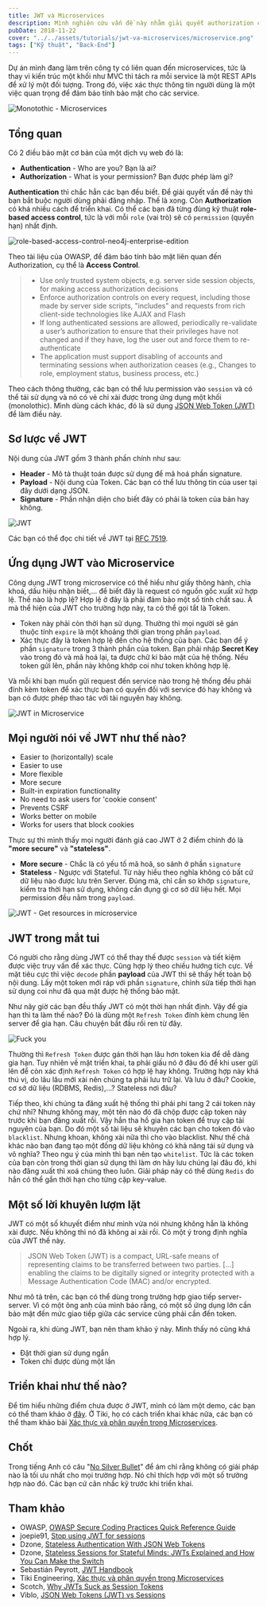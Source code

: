 ```yaml
---
title: JWT và Microservices
description: Mình nghiên cứu vấn đề này nhằm giải quyết authorization cho dự án đang làm trên công ty có liên quan đến microservices.
pubDate: 2018-11-22
cover: "../../assets/tutorials/jwt-va-microservices/microservice.png"
tags: ["Kỹ thuật", "Back-End"]
---
```


Dự án mình đang làm trên công ty có liên quan đến microservices, tức là thay vì kiến trúc một khối như MVC thì tách ra mỗi service là một REST APIs để xử lý một đối tượng. Trong đó, việc xác thực thông tin người dùng là một việc quan trọng để đảm bảo tính bảo mật cho các service.

![Monotothic - Microservices](../../assets/tutorials/jwt-va-microservices/microservice.png)

## Tổng quan

Có 2 điều bảo mật cơ bản của một dịch vụ web đó là:

- **Authentication** - Who are you? Bạn là ai?
- **Authorization** - What is your permission? Bạn được phép làm gì?

**Authentication** thì chắc hẳn các bạn đều biết. Để giải quyết vấn đề này thì bạn bắt buộc người dùng phải đăng nhập. Thế là xong. Còn **Authorization** có khá nhiều cách để triển khai. Có thể các bạn đã từng đùng kỹ thuật **role-based access control**, tức là với mỗi `role` (vai trò) sẽ có `permission` (quyền hạn) nhất định.

![role-based-access-control-neo4j-enterprise-edition](../../assets/tutorials/jwt-va-microservices/role-based-access-control-neo4j-enterprise-edition.png)

Theo tài liệu của OWASP, để đảm báo tính bảo mật liên quan đến Authorization, cụ thể là **Access Control**.

> - Use only trusted system objects, e.g. server side session objects, for making access authorization decisions
> - Enforce authorization controls on every request, including those made by server side scripts, "includes" and requests from rich client-side technologies like AJAX and Flash
> - If long authenticated sessions are allowed, periodically re-validate a user’s authorization to ensure that their privileges have not changed and if they have, log the user out and force them to re-authenticate
> - The application must support disabling of accounts and terminating sessions when authorization ceases (e.g., Changes to role, employment status, business process, etc.)

Theo cách thông thường, các bạn có thể lưu permission vào `session` và có thể tái sử dụng và nó có vẻ chỉ xài được trong ứng dụng một khối (monolothic). Mình dùng cách khác, đó là sử dụng [JSON Web Token (JWT)](https://tools.ietf.org/html/rfc7519) để làm điều này.

## Sơ lược về JWT

Nội dung của JWT gồm 3 thành phần chính như sau:

- **Header** - Mô tả thuật toán được sử dụng để mã hoá phần signature.
- **Payload** - Nội dung của Token. Các bạn có thể lưu thông tin của user tại đây dưới dạng JSON.
- **Signature** - Phần nhận diện cho biết đây có phải là token của bản hay không.

![JWT](../../assets/tutorials/jwt-va-microservices/jwt.jpg)

Các bạn có thể đọc chi tiết về JWT tại [RFC 7519](https://tools.ietf.org/html/rfc7519).

## Ứng dụng JWT vào Microservice

Công dụng JWT trong microservice có thể hiểu như giấy thông hành, chìa khoá, dấu hiệu nhận biết,... để biết đây là request có nguồn gốc xuất xử hợp lệ. Thế nào là hợp lệ? Hợp lệ ở đây là phải đảm bảo một số tính chất sau. À mà thể hiện của JWT cho trường hợp này, ta có thể gọi tắt là Token.

- Token này phải còn thời hạn sử dụng. Thường thì mọi người sẽ gán thuộc tính `expire` là một khoảng thời gian trong phần `payload`.
- Xác thực đây là token hợp lệ đến cho hệ thống của bạn. Các bạn để ý phần `signature` trong 3 thành phần của token. Bạn phải nhập **Secret Key** vào trong đó và mã hoá lại, ta được chữ kí bảo mật của hệ thống. Nếu token gửi lên, phần này không khớp coi như token không hợp lệ.

Và mỗi khi bạn muốn gửi request đến service nào trong hệ thống đều phải đính kèm token để xác thực bạn có quyền đối với service đó hay không và bạn có được phép thao tác với tài nguyên hay không.

![JWT in Microservice](../../assets/tutorials/jwt-va-microservices/jwt-in-microservice.png)

## Mọi người nói về JWT như thế nào?

- Easier to (horizontally) scale
- Easier to use
- More flexible
- More secure
- Built-in expiration functionality
- No need to ask users for 'cookie consent'
- Prevents CSRF
- Works better on mobile
- Works for users that block cookies

Thực sự thì mình thấy mọi người đánh giá cao JWT ở 2 điểm chính đó là **"more secure"** và **"stateless"**.

- **More secure** - Chắc là có yếu tố mã hoã, so sánh ở phần `signature`
- **Stateless** - Ngược với Stateful. Từ này hiểu theo nghĩa không có bất cứ dữ liệu nào được lưu trên Server. Đúng mà, chỉ cần so khớp `signature`, kiểm tra thời hạn sử dụng, không cần đụng gì cơ sở dữ liệu hết. Mọi permission đều nằm trong `payload`.

![JWT - Get resources in microservice](../../assets/tutorials/jwt-va-microservices/wI6XW.png)

## JWT trong mắt tui

Có người cho rằng dùng JWT có thể thay thế được `session` và tiết kiệm được việc truy vấn để xác thực. Cũng hợp lý theo chiều hướng tích cực. Về mặt tiêu cực thì việc `decode` phần **payload** của JWT thì sẽ thấy hết toàn bộ nội dung. Lấy một token mới ráp với phần `signature`, chỉnh sửa tiếp thời hạn sử dụng coi như đã qua mặt được hệ thống bảo mật.

Như nãy giờ các bạn đều thấy JWT có một thời hạn nhất định. Vậy để gia hạn thì ta làm thế nào? Đó là dùng một `Refresh Token` đính kèm chung lên server để gia hạn. Câu chuyện bắt đầu rối ren từ đây.

![Fuck you](../../assets/tutorials/jwt-va-microservices/fuck-you.jpg)

Thường thì `Refresh Token` được gán thời hạn lâu hơn token kia để dễ dàng gia hạn. Tuy nhiên về mặt triển khai, ta phải giấu nó ở đâu đó để khi user gửi lên để còn xác định `Refresh Token` có hợp lệ hay không. Trường hợp này khá thú vị, do lâu lâu mới xài nên chúng ta phải lưu trữ lại. Và lưu ở đâu? Cookie, cơ sở dữ liệu (RDBMS, Redis),...? Stateless nơi đâu?

Tiếp theo, khi chúng ta đăng xuất hệ thống thì phải phi tang 2 cái token này chứ nhỉ? Nhưng không may, một tên nào đó đã chộp được cặp token này trước khi bạn đăng xuất rồi. Vậy hắn tha hồ gia hạn token để truy cập tài nguyên của bạn. Do đó một số tài liệu sẽ khuyên các bạn cho token đó vào `blacklist`. Nhưng khoan, không xài nữa thì cho vào blacklist. Như thế chả khác nào bạn đang tạo một đống dữ liệu không có khả năng tái sử dụng và vô nghĩa? Theo ngu ý của mình thì bạn nên tạo `whitelist`. Tức là các token của bạn còn trong thời gian sử dụng thì làm ơn hãy lưu chúng lại đâu đó, khi nào đăng xuất thì xoá chúng theo luôn. Giải pháp này có thể dùng `Redis` do hắn có thể gắn thời hạn cho từng cặp key-value.

## Một số lời khuyên lượm lặt

JWT có một số khuyết điểm như mình vừa nói nhưng không hẳn là không xài được. Nếu không thì nó đã không ai xài rồi. Có một ý trong định nghĩa của JWT thế này.

> JSON Web Token (JWT) is a compact, URL-safe means of representing claims to be transferred between two parties. \[...\] enabling the claims to be digitally signed or integrity protected with a Message Authentication Code (MAC) and/or encrypted.

Như mô tả trên, các bạn có thể dùng trong trường hợp giao tiếp server-server. Vì có một ông anh của mình bảo rằng, có một số ứng dụng lớn cần bảo mật đến mức giao tiếp giữa các service cũng phải cần đến token.

Ngoài ra, khi dùng JWT, bạn nên tham khảo ý này. Mình thấy nó cũng khá hợp lý.

- Đặt thời gian sử dụng ngắn
- Token chỉ được dùng một lần

## Triển khai như thế nào?

Để tìm hiểu những điểm chưa được ở JWT, mình có làm một demo, các bạn có thể tham khảo ở [đây](https://github.com/vhnam/research-jwt-restapi). Ở Tiki, họ có cách triển khai khác nữa, các bạn có thể tham khảo bài [Xác thực và phân quyền trong Microservices](https://engineering.tiki.vn/x%C3%A1c-th%E1%BB%B1c-v%C3%A0-ph%C3%A2n-quy%E1%BB%81n-trong-microservices-37689e53c082).

## Chốt

Trong tiếng Anh có câu "[No Silver Bullet](https://en.wikipedia.org/wiki/No_Silver_Bullet)" để ám chỉ rằng không có giải pháp nào là tối ưu nhất cho mọi trường hợp. Nó chỉ thích hợp với một số trường hợp nào đó. Các bạn cứ cân nhắc kỹ trước khi triển khai.

## Tham khảo

- OWASP, [OWASP Secure Coding Practices Quick Reference Guide](https://www.owasp.org//assets/tutorials/jwt-va-microservices/0/08/OWASP_SCP_Quick_Reference_Guide_v2.pdf)
- joepie91, [Stop using JWT for sessions](http://cryto.net/~joepie91/blog/2016/06/13/stop-using-jwt-for-sessions/)
- Dzone, [Stateless Authentication With JSON Web Tokens](https://dzone.com/articles/stateless-authentication-with-json-web-tokens)
- Dzone, [Stateless Sessions for Stateful Minds: JWTs Explained and How You Can Make the Switch](https://dzone.com/articles/stateless-sessions-for-stateful-minds-jwts-explain)
- Sebastián Peyrott, [JWT Handbook](https://auth0.com/resources/ebooks/jwt-handbook?utm_source=jwtio&utm_medium=sc&utm_campaign=rotating_banner)
- Tiki Engineering, [Xác thực và phân quyền trong Microservices](https://engineering.tiki.vn/x%C3%A1c-th%E1%BB%B1c-v%C3%A0-ph%C3%A2n-quy%E1%BB%81n-trong-microservices-37689e53c082)
- Scotch, [Why JWTs Suck as Session Tokens](https://scotch.io/bar-talk/why-jwts-suck-as-session-tokens)
- Viblo, [JSON Web Tokens (JWT) vs Sessions](https://viblo.asia/p/json-web-tokens-jwt-vs-sessions-4dbZN0Mg5YM)
